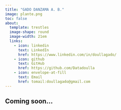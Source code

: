```yaml
---
title: "GADO DANZAMA A. B."
image: plante.png
toc: false
about: 
  template: trestles
  image-shape: round
  image-width: 21em
  links: 
    - icon: linkedin
      text: LinkedIn
      href: https://www.linkedin.com/in/doullagado/
    - icon: github
      text: GitHub
      href: https://github.com/Datadoulla
    - icon: envelope-at-fill
      text: Email
      href: tomail:doullagado@gmail.com
---
```


## Coming soon...

